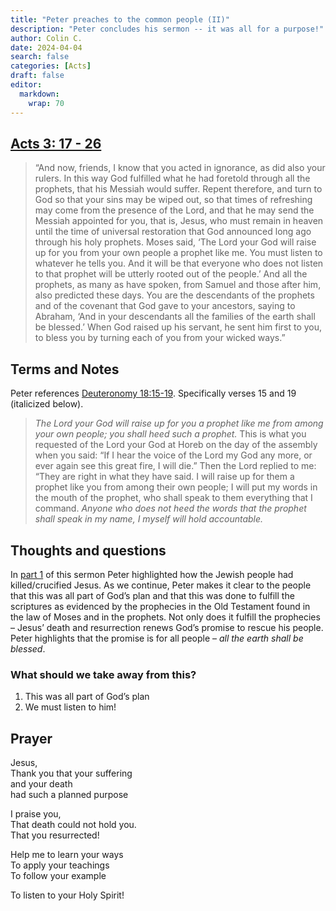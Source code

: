 ```yaml
---
title: "Peter preaches to the common people (II)"
description: "Peter concludes his sermon -- it was all for a purpose!"
author: Colin C.
date: 2024-04-04
search: false
categories: [Acts]
draft: false
editor: 
  markdown: 
    wrap: 70
---
```


## [Acts 3: 17 - 26](https://www.bible.com/bible/2016/ACT.3.NRSV)

> “And now, friends, I know that you acted in ignorance, as did also your rulers. In this way God fulfilled what he had foretold through all the prophets, that his Messiah would suffer. Repent therefore, and turn to God so that your sins may be wiped out, so that times of refreshing may come from the presence of the Lord, and that he may send the Messiah appointed for you, that is, Jesus, who must remain in heaven until the time of universal restoration that God announced long ago through his holy prophets. Moses said, ‘The Lord your God will raise up for you from your own people a prophet like me. You must listen to whatever he tells you. And it will be that everyone who does not listen to that prophet will be utterly rooted out of the people.’ And all the prophets, as many as have spoken, from Samuel and those after him, also predicted these days. You are the descendants of the prophets and of the covenant that God gave to your ancestors, saying to Abraham, ‘And in your descendants all the families of the earth shall be blessed.’ When God raised up his servant, he sent him first to you, to bless you by turning each of you from your wicked ways.”

## Terms and Notes

Peter references [Deuteronomy 18:15-19](https://www.bible.com/bible/2016/DEU.18.NRSV).  Specifically verses 15 and 19 (italicized below).

> *The Lord your God will raise up for you a prophet like me from among your own people; you shall heed such a prophet.* This is what you requested of the Lord your God at Horeb on the day of the assembly when you said: “If I hear the voice of the Lord my God any more, or ever again see this great fire, I will die.” Then the Lord replied to me: “They are right in what they have said. I will raise up for them a prophet like you from among their own people; I will put my words in the mouth of the prophet, who shall speak to them everything that I command. *Anyone who does not heed the words that the prophet shall speak in my name, I myself will hold accountable.* 

## Thoughts and questions

In [part 1](./acts_03-11.qmd) of this sermon Peter highlighted how the Jewish people had killed/crucified Jesus.  As we continue, Peter makes it clear to the people that this was all part of God's plan and that this was done to fulfill the scriptures as evidenced by the prophecies in the Old Testament found in the law of Moses and in the prophets.  Not only does it fulfill the prophecies -- Jesus' death and resurrection renews God's promise to rescue his people.  Peter highlights that the promise is for all people -- _all the earth shall be blessed_. 

### What should we take away from this? 

1.  This was all part of God's plan
1.  We must listen to him! 


## Prayer

Jesus,\
Thank you that your suffering\
and your death\
had such a planned purpose 

I praise you,\
That death could not hold you.\
That you resurrected! 

Help me to learn your ways\
To apply your teachings\
To follow your example

To listen to your Holy Spirit!
